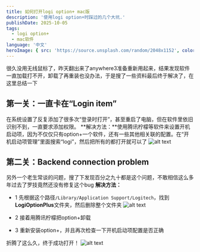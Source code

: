 ```yaml
---
title: 如何打开logi option+ mac版
description: '使用logi option+时踩过的几个大坑.'
publishDate: 2025-10-05
tags:
  - logi option+
  - mac软件
language: '中文'
heroImage: { src: 'https://source.unsplash.com/random/2048x1152', color: '#9698C1' }
---
```

很久没用无线鼠标了，昨天翻出来了anywhere3准备重新用起来，结果发现软件一直加载打不开，卸载了再重装也没办法，于是搜了一些资料最后终于解决了，在这里总结一下

## 第一关：一直卡在“Login item”

在系统设置了反复添加了很多次“登录时打开”，甚至重启了电脑，但在软件里依旧识别不到，一直要求添加权限。
**解决方法：**使用腾讯柠檬等软件来设置开机启动项，因为不仅仅只有option+一个软件，还有一些其他相关联的配置。在“开机启动项管理”里面搜索“logi”，然后把所有的都打开就可以了
![alt text](./logi.png)

## 第二关：Backend connection problem
另外一个老生常谈的问题，搜了下发现百分之九十都是这个问题，不敢相信这么多年过去了罗技竟然还没有修复这个bug
**解决方法：**
- 1 先根据这个路径`/Library/Application Support/Logitech`，找到**LogiOptionPlus**文件夹，然后删除整个文件夹
![alt text](./image.png)

- 2 接着用腾讯柠檬把option+卸载

- 3 重新安装option+，并且再次检查一下开机启动项配置是否正确

折腾了这么久，终于成功打开！
![alt text](./option.png)